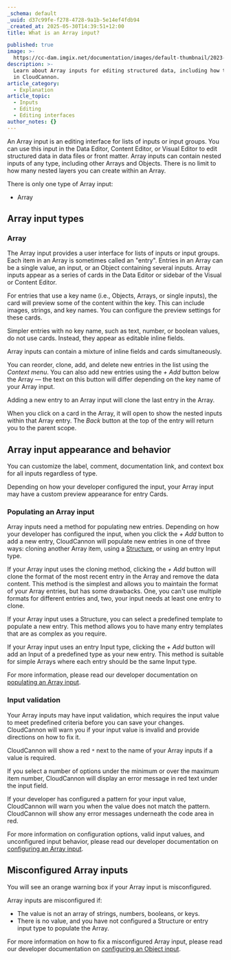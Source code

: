 ```yaml
---
_schema: default
_uuid: d37c99fe-f278-4728-9a1b-5e14ef4fdb94
_created_at: 2025-05-30T14:39:51+12:00
title: What is an Array input?

published: true
image: >-
  https://cc-dam.imgix.net/documentation/images/default-thumbnail/2023-Q4/CloudCannon-Documentation-Thumbnail.png
description: >-
  Learn about Array inputs for editing structured data, including how they work
  in CloudCannon.
article_category:
  - Explanation
article_topic:
  - Inputs
  - Editing
  - Editing interfaces
author_notes: {}
---
```

An Array input is an editing interface for lists of inputs or input groups. You can use this input in the Data Editor, Content Editor, or Visual Editor to edit structured data in data files or front matter. Array inputs can contain nested inputs of any type, including other Arrays and Objects. There is no limit to how many nested layers you can create within an Array.

There is only one type of Array input:

* Array

## Array input types

### Array

The Array input provides a user interface for lists of inputs or input groups. Each item in an Array is sometimes called an "entry". Entries in an Array can be a single value, an input, or an Object containing several inputs. Array inputs appear as a series of cards in the Data Editor or sidebar of the Visual or Content Editor.

For entries that use a key name (i.e., Objects, Arrays, or single inputs), the card will preview some of the content within the key. This can include images, strings, and key names. You can configure the preview settings for these cards.

Simpler entries with no key name, such as text, number, or boolean values, do not use cards. Instead, they appear as editable inline fields.

Array inputs can contain a mixture of inline fields and cards simultaneously.

You can reorder, clone, add, and delete new entries in the list using the *Context menu*. You can also add new entries using the *\+ Add* button below the Array — the text on this button will differ depending on the key name of your Array input.

Adding a new entry to an Array input will clone the last entry in the Array.

When you click on a card in the Array, it will open to show the nested inputs within that Array entry. The *Back* button at the top of the entry will return you to the parent scope.

## Array input appearance and behavior

You can customize the label, comment, documentation link, and context box for all inputs regardless of type.

Depending on how your developer configured the input, your Array input may have a custom preview appearance for entry Cards.

### Populating an Array input

Array inputs need a method for populating new entries. Depending on how your developer has configured the input, when you click the *\+ Add* button to add a new entry, CloudCannon will populate new entries in one of three ways: cloning another Array item, using a [Structure](/documentation/articles/what-is-a-structure/), or using an entry Input type.

If your Array input uses the cloning method, clicking the *\+ Add* button will clone the format of the most recent entry in the Array and remove the data content. This method is the simplest and allows you to maintain the format of your Array entries, but has some drawbacks. One, you can't use multiple formats for different entries and, two, your input needs at least one entry to clone.

If your Array input uses a Structure, you can select a predefined template to populate a new entry. This method allows you to have many entry templates that are as complex as you require.

If your Array input uses an entry Input type, clicking the *\+ Add* button will add an Input of a predefined type as your new entry. This method is suitable for simple Arrays where each entry should be the same Input type.

For more information, please read our developer documentation on [populating an Array input](/documentation/articles/populate-an-array-input/).

### Input validation

Your Array inputs may have input validation, which requires the input value to meet predefined criteria before you can save your changes. CloudCannon will warn you if your input value is invalid and provide directions on how to fix it.

CloudCannon will show a red `*` next to the name of your Array inputs if a value is required.

If you select a number of options under the minimum or over the maximum item number, CloudCannon will display an error message in red text under the input field.

If your developer has configured a pattern for your input value, CloudCannon will warn you when the value does not match the pattern. CloudCannon will show any error messages underneath the code area in red.

For more information on configuration options, valid input values, and unconfigured input behavior, please read our developer documentation on [configuring an Array input](/documentation/articles/configure-an-array-input/).

## Misconfigured Array inputs

You will see an orange warning box if your Array input is misconfigured.

Array inputs are misconfigured if:

* The value is not an array of strings, numbers, booleans, or keys.
* There is no value, and you have not configured a Structure or entry input type to populate the Array.

For more information on how to fix a misconfigured Array input, please read our developer documentation on [configuring an Object input](/documentation/articles/configure-an-array-input/).